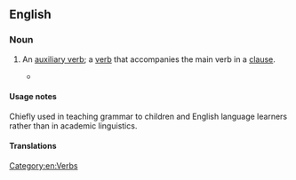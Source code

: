 ==English==

===Noun===
{{en-noun}}

# {{lb|en|grammar}} An [[auxiliary verb]]; a [[verb]] that accompanies the main verb in a [[clause]].
#* {{quote-book|en|title=The Young Man's Best Companion: And Book of General Knowledge|author=Lindley Murray|year=1814|passage=Such verbs as can be formed through the present and past times without the aid of any of these '''helping verbs''', are called principal verbs, and are formed thus:|url=https://books.google.com/books?id=kJ0RAAAAIAAJ&dq=%22helping%20verbs%22&pg=PA19#v=onepage&q=%22helping%20verbs%22&f=false}}

====Usage notes====
Chiefly used in teaching grammar to children and English language learners rather than in academic linguistics.

====Translations====
{{trans-see|auxiliary verb}}

[[Category:en:Verbs]]